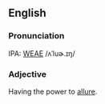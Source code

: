==English==


===Pronunciation===
IPA: [[WEAE]] /ʌˈluɚ.ɪŋ/

===Adjective===
Having the power to [[allure]].